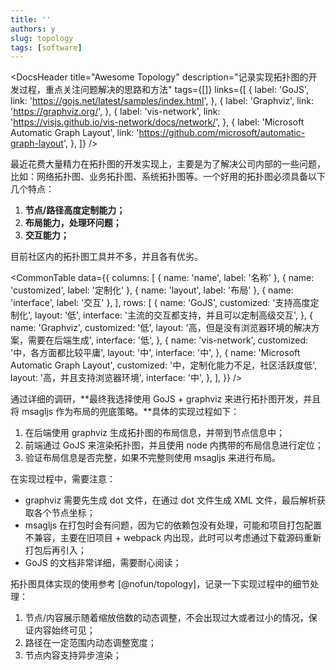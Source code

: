 ```yaml
---
title: ''
authors: y
slug: topology
tags: [software]
---
```



<DocsHeader
  title="Awesome Topology"
  description="记录实现拓扑图的开发过程，重点关注问题解决的思路和方法"
  tags={[]}
  links={[
    {
      label: 'GoJS',
      link: 'https://gojs.net/latest/samples/index.html',
    },
    {
      label: 'Graphviz',
      link: 'https://graphviz.org/',
    },
    {
      label: 'vis-network',
      link: 'https://visjs.github.io/vis-network/docs/network/',
    },
    {
      label: 'Microsoft Automatic Graph Layout',
      link: 'https://github.com/microsoft/automatic-graph-layout',
    },
  ]}
/>

最近花费大量精力在拓扑图的开发实现上，主要是为了解决公司内部的一些问题，比如：网络拓扑图、业务拓扑图、系统拓扑图等。一个好用的拓扑图必须具备以下几个特点：

1. **节点/路径高度定制能力；**
2. **布局能力，处理环问题；**
3. **交互能力；**

目前社区内的拓扑图工具并不多，并且各有优劣。

<CommonTable
  data={{
    columns: [
      { name: 'name', label: '名称' },
      { name: 'customized', label: '定制化' },
      { name: 'layout', label: '布局' },
      { name: 'interface', label: '交互' },
    ],
    rows: [
      {
        name: 'GoJS',
        customized: '支持高度定制化',
        layout: '低',
        interface: '主流的交互都支持，并且可以定制高级交互',
      },
      {
        name: 'Graphviz',
        customized: '低',
        layout: '高，但是没有浏览器环境的解决方案，需要在后端生成',
        interface: '低',
      },
      {
        name: 'vis-network',
        customized: '中，各方面都比较平庸',
        layout: '中',
        interface: '中',
      },
      {
        name: 'Microsoft Automatic Graph Layout',
        customized: '中，定制化能力不足，社区活跃度低',
        layout: '高，并且支持浏览器环境',
        interface: '中',
      },
    ],
  }}
/>

通过详细的调研，**最终我选择使用 GoJS + graphviz 来进行拓扑图开发，并且将 msagljs 作为布局的兜底策略。**具体的实现过程如下：

1. 在后端使用 graphviz 生成拓扑图的布局信息，并带到节点信息中；
2. 前端通过 GoJS 来渲染拓扑图，并且使用 node 内携带的布局信息进行定位；
3. 验证布局信息是否完整，如果不完整则使用 msagljs 来进行布局。

在实现过程中，需要注意：

- graphviz 需要先生成 dot 文件，在通过 dot 文件生成 XML 文件，最后解析获取各个节点坐标；
- msagljs 在打包时会有问题，因为它的依赖包没有处理，可能和项目打包配置不兼容，主要在旧项目 + webpack 内出现，此时可以考虑通过下载源码重新打包后再引入；
- GoJS 的文档非常详细，需要耐心阅读；

拓扑图具体实现的使用参考 [@nofun/topology]，记录一下实现过程中的细节处理：

1. 节点/内容展示随着缩放倍数的动态调整，不会出现过大或者过小的情况，保证内容始终可见；
2. 路径在一定范围内动态调整宽度；
3. 节点内容支持异步渲染；
